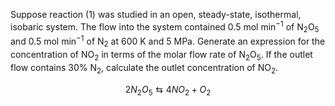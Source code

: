 
Suppose reaction (1) was studied in an open, steady-state, isothermal, isobaric system. The flow into the system contained 0.5 mol min^−1^ of N~2~O~5~ and 0.5 mol min^−1^ of N~2~ at 600 K and 5 MPa. Generate an expression for the concentration of NO~2~ in terms of the molar flow rate of N~2~O~5~. If the outlet flow contains 30% N~2~, calculate the outlet concentration of NO~2~.

$$
2 N_2O_5 \leftrightarrows 4 NO_2 + O_2 \tag{1}
$$
